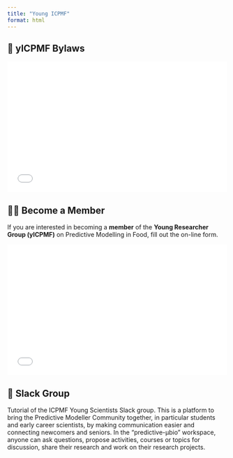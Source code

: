 ```yaml
---
title: "Young ICPMF"
format: html
---
```


## 📜 yICPMF Bylaws

<iframe src="files/yICPMF-bylaws.pdf" width="100%" height="300px" style="border: none;"></iframe>

## 🧑‍🔬 Become a Member

If you are interested in becoming a **member** of the **Young Researcher Group (yICPMF)**  on Predictive Modelling in Food, fill out the on-line form.

<iframe src="files/ApplicationForm-yICPMF.pdf" width="100%" height="300px" style="border: none;"></iframe>

## 💬 Slack Group

Tutorial of the ICPMF Young Scientists Slack group. This is a platform to bring the Predictive Modeller Community together, in particular students and early career scientists, by making communication easier and connecting newcomers and seniors. In the “predictive-μbio” workspace, anyone can ask questions, propose activities, courses or topics for discussion, share their research and work on their research projects.
